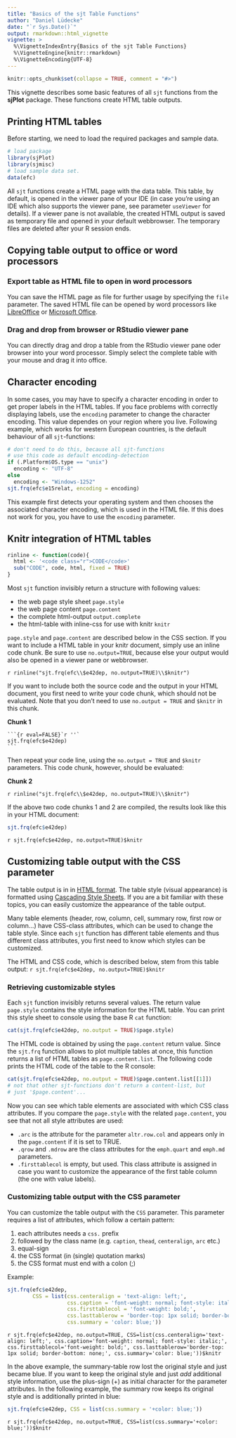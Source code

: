 ```yaml
---
title: "Basics of the sjt Table Functions"
author: "Daniel Lüdecke"
date: "`r Sys.Date()`"
output: rmarkdown::html_vignette
vignette: >
  %\VignetteIndexEntry{Basics of the sjt Table Functions}
  %\VignetteEngine{knitr::rmarkdown}
  %\VignetteEncoding{UTF-8}
---
```


```r
knitr::opts_chunk$set(collapse = TRUE, comment = "#>")
```


This vignette describes some basic features of all `sjt` functions from the **sjPlot** package. These functions create HTML table outputs.


Printing HTML tables
--------------------

Before starting, we need to load the required packages and sample data.

```r
# load package
library(sjPlot)
library(sjmisc)
# load sample data set.
data(efc)
```

All `sjt` functions create a HTML page with the data table. This table, by default, is opened in the viewer pane of your IDE (in case you're using an IDE which also supports the viewer pane, see parameter `useViewer` for details). If a viewer pane is not available, the created HTML output is saved as temporary file and opened in your default webbrowser. The temporary files are deleted after your R session ends.

Copying table output to office or word processors
-------------------------------------------------

### Export table as HTML file to open in word processors

You can save the HTML page as file for further usage by specifying the `file` parameter. The saved HTML file can be opened by word processors like [LibreOffice](http://www.libreoffice.org) or [Microsoft Office](http://office.microsoft.com).

### Drag and drop from browser or RStudio viewer pane

You can directly drag and drop a table from the RStudio viewer pane oder browser into your word processor. Simply select the complete table with your mouse and drag it into office.


Character encoding
------------------
In some cases, you may have to specify a character encoding in order to get proper labels in the HTML tables. If you face problems with correctly displaying labels, use the `encoding` parameter to change the character encoding. This value dependes on your region where you live. Following example, which works for western European countries, is the default behaviour of all `sjt`-functions:

```r
# don't need to do this, because all sjt-functions
# use this code as default encoding-detection
if (.Platform$OS.type == "unix") 
  encoding <- "UTF-8" 
else 
  encoding <- "Windows-1252"
sjt.frq(efc$e15relat, encoding = encoding)
```

This example first detects your operating system and then chooses the associated character encoding, which is used in the HTML file. If this does not work for you, you have to use the `encoding` parameter.


Knitr integration of HTML tables
--------------------------------
```r
rinline <- function(code){
  html <- '<code class="r">CODE</code>'
  sub("CODE", code, html, fixed = TRUE)
}
```

Most `sjt` function invisibly return a structure with following values:

* the web page style sheet `page.style`
* the web page content `page.content` 
* the complete html-output `output.complete`
* the html-table with inline-css for use with knitr `knitr`

`page.style` and `page.content` are described below in the CSS section. If you want to include a HTML table in your knitr document, simply use an inline code chunk. Be sure to use `no.output=TRUE`, because else your output would also be opened in a viewer pane or webbrowser.

`r rinline("sjt.frq(efc\\$e42dep, no.output=TRUE)\\$knitr")`

If you want to include both the source code and the output in your HTML document, you first need to write your code chunk, which should not be evaluated. Note that you don't need to use `no.output = TRUE` and `$knitr` in this chunk.

**Chunk 1**

    ```{r eval=FALSE}`r ''`
    sjt.frq(efc$e42dep)
    ```

Then repeat your code line, using the `no.output = TRUE` and `$knitr` parameters. This code chunk, however, should be evaluated:

**Chunk 2**

`r rinline("sjt.frq(efc\\$e42dep, no.output=TRUE)\\$knitr")`

If the above two code chunks 1 and 2 are compiled, the results look like this in your HTML document:

```r
sjt.frq(efc$e42dep)
```

`r sjt.frq(efc$e42dep, no.output=TRUE)$knitr`


Customizing table output with the CSS parameter
-----------------------------------------------
The table output is in in [HTML format](http://en.wikipedia.org/wiki/HTML). The table style (visual appearance) is formatted using [Cascading Style Sheets](http://en.wikipedia.org/wiki/Cascading_Style_Sheets). If you are a bit familiar with these topics, you can easily customize the appearance of the table output.

Many table elements (header, row, column, cell, summary row, first row or column...) have CSS-class attributes, which can be used to change the table style. Since each `sjt` function has different table elements and thus different class attributes, you first need to know which styles can be customized.

The HTML and CSS code, which is described below, stem from this table output:
`r sjt.frq(efc$e42dep, no.output=TRUE)$knitr`

### Retrieving customizable styles
Each `sjt` function invisibly returns several values. The return value `page.style` contains the style information for the HTML table. You can print this style sheet to console using the base R `cat` function:
```r
cat(sjt.frq(efc$e42dep, no.output = TRUE)$page.style)
```

The HTML code is obtained by using the `page.content` return value. Since the `sjt.frq` function allows to plot multiple tables at once, this function returns a list of HTML tables as `page.content.list`. The following code prints the HTML code of the table to the R console:

```r
cat(sjt.frq(efc$e42dep, no.output = TRUE)$page.content.list[[1]])
# not that other sjt-functions don't return a content-list, but
# just '$page.content'...
```

Now you can see which table elements are associated with which CSS class attributes. If you compare the `page.style` with the related `page.content`, you see that not all style attributes are used:

* `.arc` is the attribute for the parameter `altr.row.col` and appears only in the `page.content` if it is set to TRUE.
* `.qrow` and `.mdrow` are the class attributes for the `emph.quart` and `emph.md` parameters.
* `.firsttablecol` is empty, but used. This class attribute is assigned in case you want to customize the appearance of the first table column (the one with value labels).

### Customizing table output with the CSS parameter
You can customize the table output with the `CSS` parameter. This parameter requires a list of attributes, which follow a certain pattern:

1. each attributes needs a `css.` prefix
2. followed by the class name (e.g. `caption`, `thead`, `centeralign`, `arc` etc.)
3. equal-sign
4. the CSS format (in (single) quotation marks)
5. the CSS format must end with a colon (;)

Example:
```r
sjt.frq(efc$e42dep, 
        CSS = list(css.centeralign = 'text-align: left;', 
                   css.caption = 'font-weight: normal; font-style: italic;', 
                   css.firsttablecol = 'font-weight: bold;', 
                   css.lasttablerow = 'border-top: 1px solid; border-bottom: none;', 
                   css.summary = 'color: blue;'))
```
`r sjt.frq(efc$e42dep, no.output=TRUE, CSS=list(css.centeralign='text-align: left;', css.caption='font-weight: normal; font-style: italic;', css.firsttablecol='font-weight: bold;', css.lasttablerow='border-top: 1px solid; border-bottom: none;', css.summary='color: blue;'))$knitr`

In the above example, the summary-table row lost the original style and just became blue. If you want to keep the original style and just *add* additional style information, use the plus-sign (+) as initial character for the parameter attributes. In the following example, the summary row keeps its original style and is additionally printed in blue:
```r
sjt.frq(efc$e42dep, CSS = list(css.summary = '+color: blue;'))
```
`r sjt.frq(efc$e42dep, no.output=TRUE, CSS=list(css.summary='+color: blue;'))$knitr`
